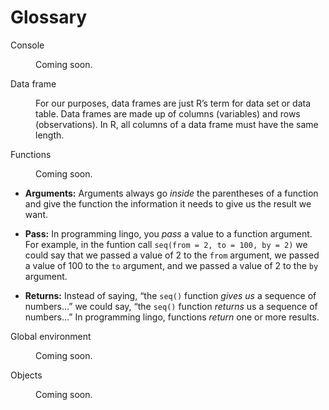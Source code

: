 # Glossary {#sec-glossary}

[Console]{#glossary-console}

:  Coming soon.

[Data frame]{#glossary-data-frame} 

:  For our purposes, data frames are just R's term for data set or data table. Data frames are made up of columns (variables) and rows (observations). In R, all columns of a data frame must have the same length.

[Functions]{#glossary-functions} 

:  Coming soon.

  * **Arguments:** Arguments always go _inside_ the parentheses of a function and give the function the information it needs to give us the result we want.   

  * **Pass:** In programming lingo, you _pass_ a value to a function argument. For example, in the funtion call `seq(from = 2, to = 100, by = 2)` we could say that we passed a value of 2 to the `from` argument, we passed a value of 100 to the `to` argument, and we passed a value of 2 to the `by` argument.  

  * **Returns:** Instead of saying, “the `seq()` function _gives us_ a sequence of numbers…” we could say, “the `seq()` function _returns_ us a sequence of numbers…” In programming lingo, functions _return_ one or more results.  
  
[Global environment]{#glossary-global-environment}

:  Coming soon.

[Objects]{#glossary-objects}

:  Coming soon.
